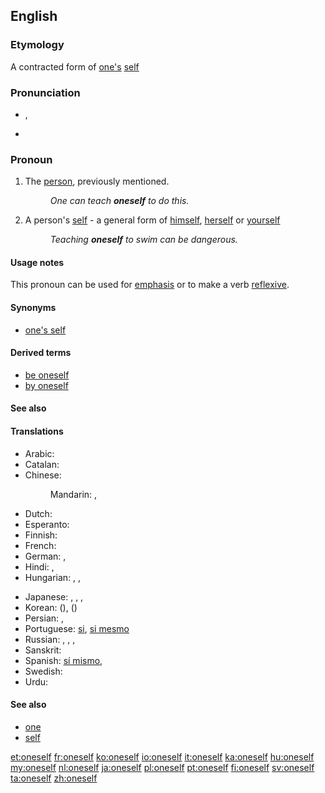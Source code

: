 ==English==

===Etymology===
A contracted form of [[one]][['s]] [[self]]

===Pronunciation===
* {{IPA|/wʌnˈsɛlf/}}, {{X-SAMPA|/wVn"sElf/}}
* {{audio|en-us-oneself.ogg|Audio (US)}}

===Pronoun===
{{en-pron|reflexive form of the indefinite pronoun|one|sometimes two words:|one's self}}

# The [[person]], previously mentioned.
#: ''One can teach '''oneself''' to do this.''
# A person's [[self]] - a general form of [[himself]], [[herself]] or [[yourself]]
#: ''Teaching '''oneself''' to swim can be dangerous.''

====Usage notes====
This pronoun can be used for [[emphasis]] or to make a verb [[reflexive]].

====Synonyms====
* [[one's self]]

====Derived terms====
* [[be oneself]]
* [[by oneself]]

====See also====
{{English personal pronouns}}

====Translations====
{{trans-top|The person, previously mentioned}}
* Arabic: {{t|ar|نفس|tr=nafs|sc=Arab}}
* Catalan: {{t-|ca|es}}
* Chinese:
*: Mandarin: {{t|zh|自己|tr=zìjǐ|sc=Hani}}, {{t|zh|自身|tr=zìshēn|sc=Hani}}
* Dutch: {{t+|nl|zichzelf}}
* Esperanto: {{t-|eo|mem|xs=Esperanto}}
* Finnish: {{t-|fi|itsensä}}
* French: {{t+|fr|soi-même}}
* German: {{t+|de|selbst}}, {{t+|de|sich}}
* Hindi: {{t|hi|स्वयं|tr=svayaṁ|sc=Deva}}, {{t|hi|ख़ुद|tr=xud|sc=Deva}}
* Hungarian: {{t+|hu|maga}}, {{t-|hu|önmaga}}, {{t|hu|sajátmaga}}
{{trans-mid}}
* Japanese: {{t|ja|自分|tr=じぶん, jibun|sc=Jpan}}, {{t|ja|自分自身|tr=じぶんじしん, jibun jishin|sc=Jpan}}, {{t|ja|自身|tr=じしん, jishin|sc=Jpan}}, {{t|ja|自己|tr=じこ, jiko|sc=Jpan}}
* Korean: {{t|ko|자신|tr=jasin|sc=Kore}} ({{t|ko|自身|sc=Kore}}), {{t|ko|자기|tr=jagi|sc=Kore}} ({{t|ko|自己|sc=Kore}})
* Persian: {{t|fa|خود|tr=xud, xod|sc=fa-Arab}}, {{t|fa|نفس|tr=nafs|sc=fa-Arab}}
* Portuguese: [[si#Portuguese|si]], [[si mesmo]]
* Russian: {{qualifier|nominative}} {{t|ru|сам|tr=sam|sc=Cyrl}}, {{qualifier|genitive, accusative}} {{t+|ru|себя|tr=sebjá}}, {{qualifier|dative, prepositional}} {{t|ru|себе|tr=sebé|sc=Cyrl}}, {{qualifier|etc.}}
* Sanskrit: {{t|sa|स्वयम्|tr=svayam|sc=Deva}}
* Spanish: [[sí mismo]], {{t|es|uno mismo}}
* Swedish: {{t-|sv|sig själv}}
* Urdu: {{t|ur|خود|tr=xud|sc=ur-Arab}}
{{trans-bottom}}

====See also====
* [[one#Pronoun|one]]
* [[self]]

[[et:oneself]]
[[fr:oneself]]
[[ko:oneself]]
[[io:oneself]]
[[it:oneself]]
[[ka:oneself]]
[[hu:oneself]]
[[my:oneself]]
[[nl:oneself]]
[[ja:oneself]]
[[pl:oneself]]
[[pt:oneself]]
[[fi:oneself]]
[[sv:oneself]]
[[ta:oneself]]
[[zh:oneself]]